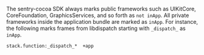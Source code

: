The sentry-cocoa SDK always marks public frameworks such as  UIKitCore, CoreFoundation, GraphicsServices, and so forth as `not inApp`.
All private frameworks inside the application bundle are marked as `inApp`. For instance, the following marks frames from libdispatch
starting with `_dispatch_` as `inApp`.

```discover {tabTitle:Enhancement Rules}
stack.function:_dispatch_*  +app
```

